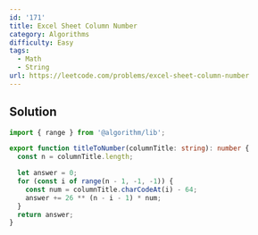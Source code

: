 ```yaml
---
id: '171'
title: Excel Sheet Column Number
category: Algorithms
difficulty: Easy
tags:
  - Math
  - String
url: https://leetcode.com/problems/excel-sheet-column-number
---
```


## Solution

```typescript showLineNumbers
import { range } from '@algorithm/lib';

export function titleToNumber(columnTitle: string): number {
  const n = columnTitle.length;

  let answer = 0;
  for (const i of range(n - 1, -1, -1)) {
    const num = columnTitle.charCodeAt(i) - 64;
    answer += 26 ** (n - i - 1) * num;
  }
  return answer;
}
```
